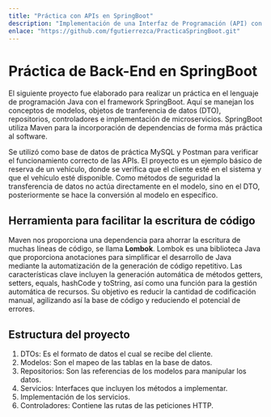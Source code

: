 ```yaml
---
title: "Práctica con APIs en SpringBoot"
description: "Implementación de una Interfaz de Programación (API) con Java SpringBoot para la clase de Lenguajes de Programación."
enlace: "https://github.com/fgutierrezca/PracticaSpringBoot.git"
---
```


# Práctica de Back-End en SpringBoot

El siguiente proyecto fue elaborado para realizar un práctica en el lenguaje de programación Java con el framework SpringBoot. Aquí se manejan los conceptos de modelos, objetos de tranferencia de datos (DTO), repositorios, controladores e implementación de microservicios. SpringBoot utiliza Maven para la incorporación de dependencias de forma más práctica al software.

Se utilizó como base de datos de práctica MySQL y Postman para verificar el funcionamiento correcto de las APIs. El proyecto es un ejemplo básico de reserva de un vehículo, donde se verifica que el cliente esté en el sistema y que el vehículo esté disponible. Como métodos de seguridad la transferencia de datos no actúa directamente en el modelo, sino en el DTO, posteriormente se hace la conversión al modelo en específico.

## Herramienta para facilitar la escritura de código

Maven nos proporciona una dependencia para ahorrar la escritura de muchas líneas de código, se llama **Lombok**. Lombok es una biblioteca Java que proporciona anotaciones para simplificar el desarrollo de Java mediante la automatización de la generación de código repetitivo. Las características clave incluyen la generación automática de métodos getters, setters, equals, hashCode y toString, así como una función para la gestión automática de recursos. Su objetivo es reducir la cantidad de codificación manual, agilizando así la base de código y reduciendo el potencial de errores.

## Estructura del proyecto

1. DTOs: Es el formato de datos el cual se recibe del cliente.
2. Modelos: Son el mapeo de las tablas en la base de datos.
3. Repositorios: Son las referencias de los modelos para manipular los datos.
4. Servicios: Interfaces que incluyen los métodos a implementar.
5. Implementación de los servicios.
6. Controladores: Contiene las rutas de las peticiones HTTP.